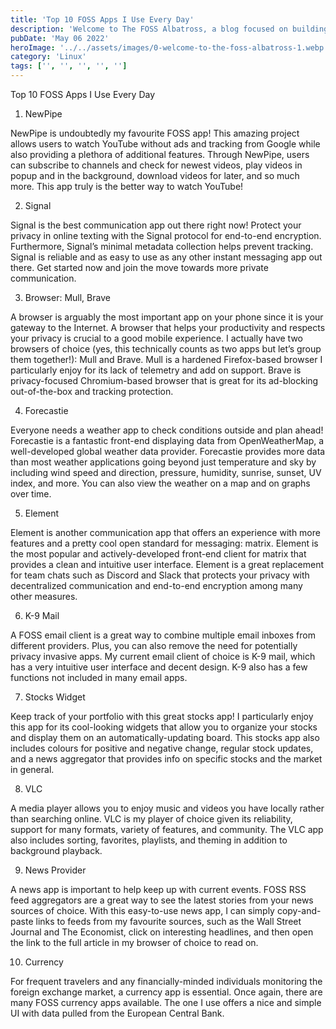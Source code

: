 ```yaml
---
title: 'Top 10 FOSS Apps I Use Every Day'
description: 'Welcome to The FOSS Albatross, a blog focused on building exposure around free and open-source software!'
pubDate: 'May 06 2022'
heroImage: '../../assets/images/0-welcome-to-the-foss-albatross-1.webp'
category: 'Linux'
tags: ['', '', '', '', '']
---
```


Top 10 FOSS Apps I Use Every Day

1. NewPipe

NewPipe is undoubtedly my favourite FOSS app! This amazing project allows users to watch YouTube without ads and tracking from Google while also providing a plethora of additional features. Through NewPipe, users can subscribe to channels and check for newest videos, play videos in popup and in the background, download videos for later, and so much more. This app truly is the better way to watch YouTube!

2. Signal

Signal is the best communication app out there right now! Protect your privacy in online texting with the Signal protocol for end-to-end encryption. Furthermore, Signal’s minimal metadata collection helps prevent tracking. Signal is reliable and as easy to use as any other instant messaging app out there. Get started now and join the move towards more private communication.

3. Browser: Mull, Brave

A browser is arguably the most important app on your phone since it is your gateway to the Internet. A browser that helps your productivity and respects your privacy is crucial to a good mobile experience. I actually have two browsers of choice (yes, this technically counts as two apps but let’s group them together!): Mull and Brave. Mull is a hardened Firefox-based browser I particularly enjoy for its lack of telemetry and add on support. Brave is privacy-focused Chromium-based browser that is great for its ad-blocking out-of-the-box and tracking protection.

4. Forecastie

Everyone needs a weather app to check conditions outside and plan ahead! Forecastie is a fantastic front-end displaying data from OpenWeatherMap, a well-developed global weather data provider. Forecastie provides more data than most weather applications going beyond just temperature and sky by including wind speed and direction, pressure, humidity, sunrise, sunset, UV index, and more. You can also view the weather on a map and on graphs over time.

5. Element

Element is another communication app that offers an experience with more features and a pretty cool open standard for messaging: matrix. Element is the most popular and actively-developed front-end client for matrix that provides a clean and intuitive user interface. Element is a great replacement for team chats such as Discord and Slack that protects your privacy with decentralized communication and end-to-end encryption among many other measures.

6. K-9 Mail

A FOSS email client is a great way to combine multiple email inboxes from different providers. Plus, you can also remove the need for potentially privacy invasive apps. My current email client of choice is K-9 mail, which has a very intuitive user interface and decent design. K-9 also has a few functions not included in many email apps.

7. Stocks Widget

Keep track of your portfolio with this great stocks app! I particularly enjoy this app for its cool-looking widgets that allow you to organize your stocks and display them on an automatically-updating board. This stocks app also includes colours for positive and negative change, regular stock updates, and a news aggregator that provides info on specific stocks and the market in general.

8. VLC

A media player allows you to enjoy music and videos you have locally rather than searching online. VLC is my player of choice given its reliability, support for many formats, variety of features, and community. The VLC app also includes sorting, favorites, playlists, and theming in addition to background playback.

9. News Provider

A news app is important to help keep up with current events. FOSS RSS feed aggregators are a great way to see the latest stories from your news sources of choice. With this easy-to-use news app, I can simply copy-and-paste links to feeds from my favourite sources, such as the Wall Street Journal and The Economist, click on interesting headlines, and then open the link to the full article in my browser of choice to read on.

10. Currency

For frequent travelers and any financially-minded individuals monitoring the foreign exchange market, a currency app is essential. Once again, there are many FOSS currency apps available. The one I use offers a nice and simple UI with data pulled from the European Central Bank.
